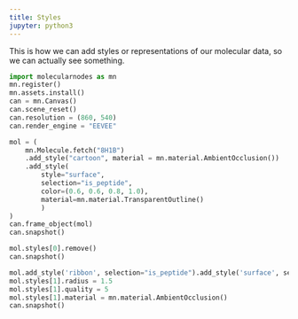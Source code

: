 ```yaml
---
title: Styles
jupyter: python3
---
```


This is how we can add styles or representations of our molecular data, so we can actually see something.

```python
import molecularnodes as mn
mn.register()
mn.assets.install()
can = mn.Canvas()
can.scene_reset()
can.resolution = (860, 540)
can.render_engine = "EEVEE"
```


```python
mol = (
    mn.Molecule.fetch("8H1B")
    .add_style("cartoon", material = mn.material.AmbientOcclusion())
    .add_style(
        style="surface",
        selection="is_peptide",
        color=(0.6, 0.6, 0.8, 1.0),
        material=mn.material.TransparentOutline()
        )
)
can.frame_object(mol)
can.snapshot()
```


```python
mol.styles[0].remove()
can.snapshot()
```


```python
mol.add_style('ribbon', selection="is_peptide").add_style('surface', selection="is_nucleic")
mol.styles[1].radius = 1.5
mol.styles[1].quality = 5
mol.styles[1].material = mn.material.AmbientOcclusion()
can.snapshot()
```